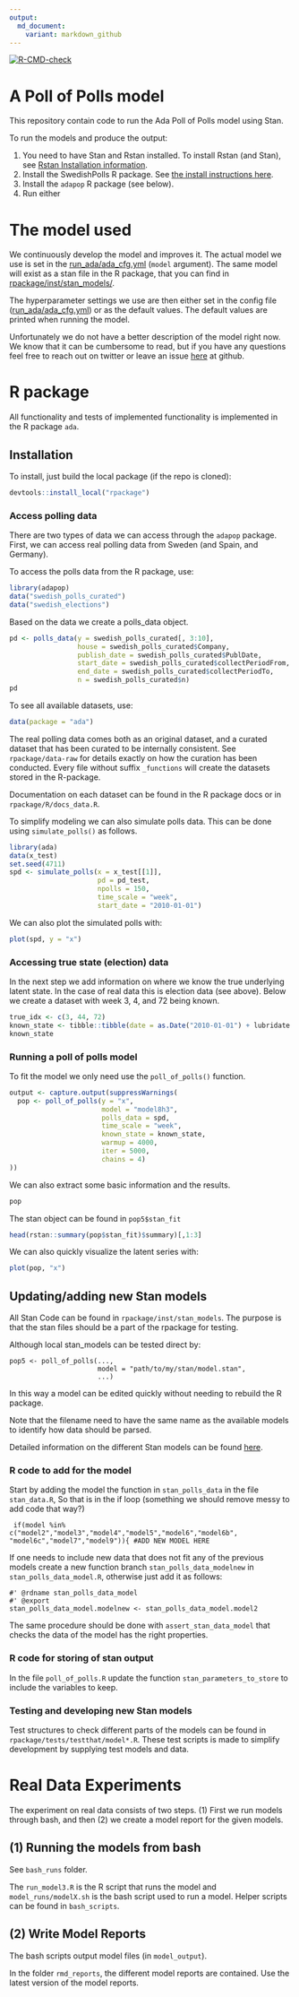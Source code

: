```yaml
---
output:
  md_document:
    variant: markdown_github
---
```


<!-- badges: start -->
[![R-CMD-check](https://github.com/MansMeg/ada_pop/workflows/R-CMD-check/badge.svg)](https://github.com/MansMeg/ada_code/actions)
<!-- badges: end -->
  
<!-- README.md is generated from README.Rmd. Please edit that file -->

# A Poll of Polls model

This repository contain code to run the Ada Poll of Polls model using Stan.

To run the models and produce the output:

1. You need to have Stan and Rstan installed. To install Rstan (and Stan), see [Rstan Installation information](https://mc-stan.org/users/interfaces/rstan.html).
2. Install the SwedishPolls R package. See [the install instructions here]().
3. Install the ``adapop`` R package (see below). 
4. Run either 


# The model used

We continuously develop the model and improves it. The actual model we use is set in the [run_ada/ada_cfg.yml]() (``model`` argument). The same model will exist as a stan file in the R package, that you can find in [rpackage/inst/stan_models/](). 

The hyperparameter settings we use are then either set in the config file ([run_ada/ada_cfg.yml]()) or as the default values. The default values are printed when running the model.

Unfortunately we do not have a better description of the model right now. We know that it can be cumbersome to read, but if you have any questions feel free to reach out on twitter or leave an issue [here]() at github.

# R package 

All functionality and tests of implemented functionality is implemented in the R package `ada`.

## Installation
To install, just build the local package (if the repo is cloned):
```r
devtools::install_local("rpackage")
```

### Access polling data

There are two types of data we can access through the `adapop` package. First, we can access real polling data from Sweden (and Spain, and Germany).

To access the polls data from the R package, use:
```r
library(adapop)
data("swedish_polls_curated")
data("swedish_elections")
```

Based on the data we create a polls_data object.

```r
pd <- polls_data(y = swedish_polls_curated[, 3:10],
                 house = swedish_polls_curated$Company,
                 publish_date = swedish_polls_curated$PublDate,
                 start_date = swedish_polls_curated$collectPeriodFrom,
                 end_date = swedish_polls_curated$collectPeriodTo,
                 n = swedish_polls_curated$n)
pd
```

To see all available datasets, use:
```r
data(package = "ada")
```

The real polling data comes both as an original dataset, and a curated dataset that has been curated to be internally consistent. See `rpackage/data-raw` for details exactly on how the curation has been conducted. Every file without suffix `_functions` will create the datasets stored in the R-package.

Documentation on each dataset can be found in the R package docs or in `rpackage/R/docs_data.R`.

To simplify modeling we can also simulate polls data. This can be done using ```simulate_polls()``` as follows.

```r
library(ada)
data(x_test)
set.seed(4711)
spd <- simulate_polls(x = x_test[[1]],
                      pd = pd_test,
                      npolls = 150,
                      time_scale = "week",
                      start_date = "2010-01-01")
```

We can also plot the simulated polls with:
```r
plot(spd, y = "x")
```

### Accessing true state (election) data

In the next step we add information on where we know the true underlying latent state. In the case of real data this is election data (see above). Below we create a dataset with week 3, 4, and 72 being known.

```r
true_idx <- c(3, 44, 72)
known_state <- tibble::tibble(date = as.Date("2010-01-01") + lubridate::weeks(true_idx), x = x_test[[1]][true_idx])
known_state
```


### Running a poll of polls model

To fit the model we only need use the `poll_of_polls()` function.

```r
output <- capture.output(suppressWarnings(
  pop <- poll_of_polls(y = "x",
                       model = "model8h3",
                       polls_data = spd,
                       time_scale = "week",
                       known_state = known_state,
                       warmup = 4000, 
                       iter = 5000, 
                       chains = 4)
))
```

We can also extract some basic information and the results. 

```r
pop
```

The stan object can be found in ```pop5$stan_fit```

```r
head(rstan::summary(pop$stan_fit)$summary)[,1:3]
```

We can also quickly visualize the latent series with:

```r
plot(pop, "x")
```


## Updating/adding new Stan models 

All Stan Code can be found in `rpackage/inst/stan_models`. The purpose is that the stan files should be a part of the rpackage for testing. 

Although local stan_models can be tested direct by:

```
pop5 <- poll_of_polls(...,
                      model = "path/to/my/stan/model.stan",
                      ...)
```

In this way a model can be edited quickly without needing to rebuild the R package.

Note that the filename need to have the same name as the available models to identify how data should be parsed.

Detailed information on the different Stan models can be found [here](https://github.com/MansMeg/ada_pop/tree/master/rpackage/inst/stan_models).

### R code to add for the model

Start by adding the model the function in `stan_polls_data` in the file `stan_data.R`, So that is in the if loop (something we should remove messy to add code that way?)
```
 if(model %in% c("model2","model3","model4","model5","model6","model6b", "model6c","model7","model9")){ #ADD NEW MODEL HERE
```

If one needs to include new data that does not fit any of the previous models create a new function branch
`stan_polls_data_modelnew` in `stan_polls_data_model.R`, otherwise just add it as follows:
```
#' @rdname stan_polls_data_model
#' @export
stan_polls_data_model.modelnew <- stan_polls_data_model.model2
```

The same procedure should be done with `assert_stan_data_model` that checks the data of the model has the right properties.

### R code for storing of stan output

In the file `poll_of_polls.R` update the function `stan_parameters_to_store` to include the variables to keep.

### Testing and developing new Stan models 

Test structures to check different parts of the models can be found in `rpackage/tests/testthat/model*.R`. These test scripts is made to simplify development by supplying test models and data.

# Real Data Experiments

The experiment on real data consists of two steps. (1) First we run models through bash, and then (2) we create a model report for the given models.

## (1) Running the models from bash

See ```bash_runs``` folder. 

The ```run_model3.R``` is the R script that runs the model and ```model_runs/modelX.sh``` is the bash script used to run a model. Helper scripts can be found in ```bash_scripts```.


## (2) Write Model Reports
The bash scripts output model files (in ```model_output```).

In the folder ```rmd_reports```, the different model reports are contained. Use the latest version of the model reports.



